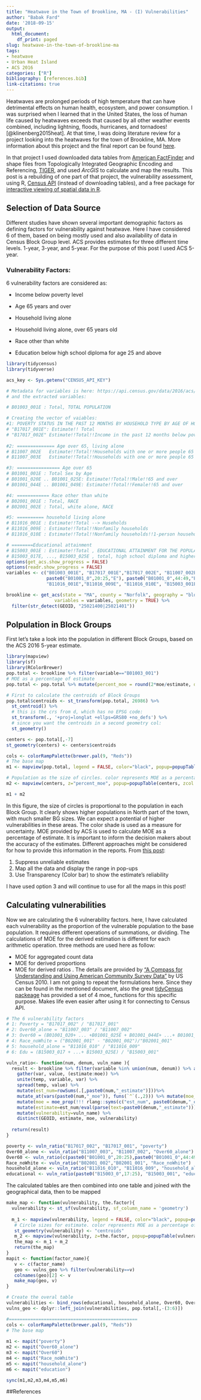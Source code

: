 ```yaml
---
title: "Heatwave in the Town of Brookline, MA - (I) Vulnerabilities"
author: "Babak Fard"
date: '2018-09-15'
output:
  html_document:
    df_print: paged
slug: heatwave-in-the-town-of-brookline-ma
tags:
- heatwave
- Urban Heat Island
- ACS 2016
categories: ["R"]
bibliography: [references.bib]
link-citations: true
---
```

Heatwaves are prolonged periods of high temperature that can have detrimental effects on human health, ecosystem, and power consumption. I was surprised when I learned that in the United States, the loss of human life caused by heatwaves exceeds that caused by all other weather events combined, including lightning, floods, hurricanes, and tornadoes![@klinenberg2015heat]. At that time, I was doing literature review for a project looking into the heatwaves for the town of Brookline, MA. More information about this project and the final report can be found [here](https://thrivingearthexchange.org/project/brookline-ma/).

In that project I used downloaded data tables from [American FactFinder](https://factfinder.census.gov/faces/nav/jsf/pages/index.xhtml) and shape files from Topologically Integrated Geographic Encoding and Referencing, [TIGER](https://www.census.gov/geo/maps-data/data/tiger.html), and used _ArcGIS_ to calculate and map the results. This post is a rebuilding of one part of that project, the vulnerability assessment, using R, [Census API](https://www.census.gov/data/developers/about.html) (instead of downloading tables), and a free package for [interactive viewing of spatial data in R](https://github.com/r-spatial/mapview).


## Selection of Data Source
Different studies have shown several important demographic factors as defining factors for vulnerability against heatwave. Here I have considered 6 of them, based on being mostly used and also availability of data in Census Block Group level. ACS provides estimates for three different time levels. 1-year, 3-year, and 5-year. For the purpose of this post I used ACS 5-year.

### Vulnerability Factors:
6 vulnerability factors are considered as:

* Income below poverty level

* Age 65 years and over

* Household living alone

* Household living alone, over 65 years old

* Race other than white

* Education below high school diploma for age 25 and above

```r
library(tidycensus)
library(tidyverse)

acs_key <- Sys.getenv("CENSUS_API_KEY")

# Metadata for variables is here: https://api.census.gov/data/2016/acs/acs5/variables.html (Census Data API: Variables in /data/2016/acs/acs5/variables) or you may use load_variables() function of tidyCensus package.
# and the extracted variables: 

# B01003_001E : Total, TOTAL POPULATION

# Creating the vector of vaiables: 
#1: POVERTY STATUS IN THE PAST 12 MONTHS BY HOUSEHOLD TYPE BY AGE OF HOUSEHOLDER
# "B17017_001E": Estimate!! Total
# "B17017_002E" Estimate!!Total!!Income in the past 12 months below poverty level
 
#2: ============== Age over 65, living alone
# B11007_002E	Estimate!!Total!!Households with one or more people 65 years and over	HOUSEHOLDS BY PRESENCE OF PEOPLE 65 YEARS AND OVER, HOUSEHOLD SIZE AND HOUSEHOLD TYPE
# B11007_003E	Estimate!!Total!!Households with one or more people 65 years and over!!1-person household

#3: ================ Age over 65
# B01001_001E : Total Sex by Age
# B01001_020E .. B01001_025E: Estimate!!Total!!Male!!65 and over
# B01001_044E .. B01001_049E: Estimate!!Total!!Female!!65 and over

#4: ============ Race other than white
# B02001_001E : Total, RACE
# B02001_002E : Total, white alone, RACE

#5: ========== household living alone
# B11016_001E : Estimate!!Total --> Huseholds
# B11016_009E : Estimate!!Total!!Nonfamily households
# B11016_010E : Estimate!!Total!!Nonfamily households!!1-person household

# ========Educational attainment
# B15003_001E : Estimate!!Total , EDUCATIONAL ATTAINMENT FOR THE POPULATION 25 YEARS AND OVER
# B15003_017E, ..., B15003_025E , total, high school diploma and higher, up to PhD
options(get_acs.show_progress = FALSE)
options(readr.show_progress = FALSE)
variables <- c("B01003_001E", "B17017_001E","B17017_002E", "B11007_002E", "B11007_003E","B01001_001E",
               paste0("B01001_0",20:25,"E"), paste0("B01001_0",44:49,"E"), "B02001_001E", "B02001_002E",
               "B11016_001E","B11016_009E", "B11016_010E", "B15003_001E", paste0("B15003_0",17:25,"E"))

brookline <- get_acs(state = "MA", county = "Norfolk", geography = "block group", 
                  variables = variables, geometry = TRUE) %>%
  filter(str_detect(GEOID, "25021400|25021401"))
```

## Polpulation in Block Groups
First let's take a look into the population in different Block Groups, based on the ACS 2016 5-year estimate. 

```r
library(mapview)
library(sf)
library(RColorBrewer)
pop.total <- brookline %>% filter(variable=="B01003_001")
# MOE as a percentage of estimate
pop.total <- pop.total %>% mutate(percent_moe = round(2*moe/estimate, digits = 2))

# First to calculate the centroids of Block Groups
pop.total$centroids <- st_transform(pop.total, 26986) %>% 
  st_centroid() %>%
  # this is the crs from d, which has no EPSG code:
  st_transform(., '+proj=longlat +ellps=GRS80 +no_defs') %>%
  # since you want the centroids in a second geometry col:
  st_geometry()

centers <- pop.total[,-7]
st_geometry(centers) <- centers$centroids

cols <- colorRampPalette(brewer.pal(9, "Reds"))
# The base map
m1 <- mapview(pop.total, legend = FALSE, color="black", popup=popupTable(pop.total, zcol = c("GEOID", "NAME")), col.regions="gray")

# Population as the size of circles. color represents MOE as a percentage of estimate
m2 <- mapview(centers, z="percent_moe", popup=popupTable(centers, zcol = c("estimate", "percent_moe")), col.regions=cols(40),cex="estimate",legend=TRUE,legend.pos="topleft")

m1 + m2
```
In this figure, the size of circles is proportional to the population in each Block Group. It clearly shows higher populations in North part of the town, with much smaller BG sizes. We can expect a potential of higher vulnerabilities in these areas. The color shade is used as a measure for uncertainty. MOE provided by ACS is used to calculate MOE as a percentage of estimate. 
It is important to inform the decision makers about the accuracy of the estimates. Different approaches might be considered for how to provide this information in the reports. From [this post](https://www.esri.com/arcgis-blog/products/arcgis-online/mapping/the-census-bureau-gives-you-margins-of-error-we-help-you-map-them/):

1. Suppress unreliable estimates
2. Map all the data and display the range in pop-ups
3. Use Transparency (Color bar) to show the estimate's reliability

I have used option 3 and will continue to use for all the maps in this post!

## Calculating vulnerabilities
Now we are calculating the 6 vulnerability factors. here, I have calculated each vulnerability as the proportion of the vulnerable population to the base population. It requires different operations of summations, or dividing. The calculations of MOE for the derived estimation is different for each arithmetic operation. three methods are used here as follow:

* MOE for aggregated count data
* MOE for derived proportions
* MOE for derived ratios
. The details are provided by ["A Compass for Understanding and Using American Community Survey Data"](https://www.census.gov/content/dam/Census/library/publications/2008/acs/ACSGeneralHandbook.pdf) by US Census 2010. I am not going to repeat the formulations here. Since they can be found in the mentioned document, also the great [tidyCensus packeage](https://walkerke.github.io/tidycensus/) has provided a set of 4 moe_ functions for this specific purpose. Makes life even easier after using it for connecting to Census API.
```r
# The 6 vulnerability factors
# 1: Poverty = "B17017_002" / "B17017_001"
# 2: Over60_alone = "B11007_003" / "B11007_002"
# 3: Over60 = (B01001_020+ ... +B01001_025E + B01001_044E+ ...+ B01001_049E) /"B01001_001"
# 4: Race_noWhite = ("B02001_001" - "B02001_002")/"B02001_001"
# 5: household_alone = "B11016_010" / "B11016_009"
# 6: Edu = (B15003_017 + ...+ B15003_025E) / "B15003_001"

vuln_ratio<- function(num, denum, vuln_name ){
  result <- brookline %>% filter(variable %in% union(num, denum)) %>% as_data_frame(.)%>%
    gather(var, value, (estimate:moe)) %>% 
    unite(temp, variable, var) %>%
    spread(temp, value) %>% 
    mutate(est_num=rowSums(.[,paste0(num,"_estimate")]))%>%
    mutate_at(vars(paste0(num,"_moe")), funs(`^`(.,2))) %>% mutate(moe_sum=sqrt(rowSums(.[,paste0(num,"_moe")])))%>%
    mutate(moe = moe_prop(!!! rlang::syms(c("est_num", paste0(denum,"_estimate"), "moe_sum", paste0(denum,"_moe"))))) %>%
    mutate(estimate=est_num/eval(parse(text=paste0(denum,"_estimate")))) %>%
    mutate(vulnerability=vuln_name) %>%
    distinct(GEOID, estimate, moe, vulnerability)
  
  return(result)
}

poverty <- vuln_ratio("B17017_002", "B17017_001", "poverty")
Over60_alone <- vuln_ratio("B11007_003", "B11007_002", "Over60_alone")
Over60 <- vuln_ratio(c(paste0("B01001_0",20:25),paste0("B01001_0",44:49)), "B01001_001", "Over60")
Race_noWhite <- vuln_ratio("B02001_002","B02001_001", "Race_noWhite")
household_alone <- vuln_ratio("B11016_010", "B11016_009", "household_alone")
educational <- vuln_ratio(paste0("B15003_0",17:25), "B15003_001", "education")

```
The calculated tables are then combined into one table and joined with the geographical data, then to be mapped
```r
make_map <- function(vulnerability, the.factor){
  vulnerability <- st_sf(vulnerability, sf_column_name = 'geometry')
 
  m_1 <- mapview(vulnerability, legend = FALSE, color="black", popup=popupTable(vulnerability, zcol = c("GEOID", "NAME")),    col.regions="gray")
   # Circle sizes for estimate. color represents MOE as a percentage of estimate
   st_geometry(vulnerability) <- "centroids"
   m_2 <- mapview(vulnerability, z=the.factor, popup=popupTable(vulnerability, zcol = c("estimate", the.factor)), col.regions=cols(40),cex="estimate", legend = TRUE, legend.pos="topleft")
   the_map <- m_1 + m_2
   return(the_map)
}
mapit <- function(factor_name){
   v <- c(factor_name)
   geo <- vulns_geo %>% filter(vulnerability==v)
   colnames(geo)[2] <- v
   make_map(geo, v)
}

# Create the overal table
vulnerabilities <- bind_rows(educational, household_alone, Over60, Over60_alone, poverty, Race_noWhite)
vulns_geo <- dplyr::left_join(vulnerabilities, pop.total[,-(3:6)])

#================================================
cols <- colorRampPalette(brewer.pal(9, "Reds"))
# The base map
 
m1 <- mapit("poverty")
m2 <- mapit("Over60_alone")
m3 <- mapit("Over60")
m4 <- mapit("Race_noWhite")
m5 <- mapit("household_alone")
m6 <- mapit("education")

sync(m1,m2,m3,m4,m5,m6)
```


##References